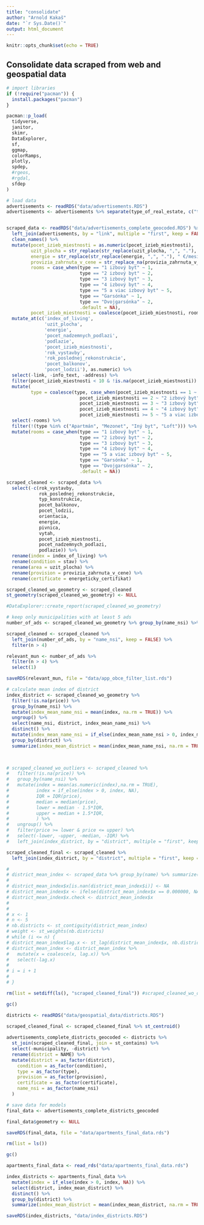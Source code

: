```yaml
---
title: "consolidate"
author: "Arnold Kakaš"
date: "`r Sys.Date()`"
output: html_document
---
```


```r
knitr::opts_chunk$set(echo = TRUE)

```

## Consolidate data scraped from web and geospatial data

```r
# import libraries
if (!require("pacman")) {
  install.packages("pacman")
}

pacman::p_load(
  tidyverse,
  janitor,
  skimr,
  DataExplorer,
  sf,
  ggmap,
  colorRamps,
  plotly,
  spdep,
  #rgeos,
  #rgdal,
  sfdep
)
```

```r
# load data
advertisements <- readRDS("data/advertisements.RDS")
advertisements <- advertisements %>% separate(type_of_real_estate, c("type", "area"), sep = " • ", remove = TRUE) %>% select(link, type)


scraped_data <- readRDS("data/advertisements_complete_geocoded.RDS") %>% 
  left_join(advertisements, by = "link", multiple = "first", keep = FALSE) %>% 
  clean_names() %>%
  mutate(pocet_izieb_miestnosti = as.numeric(pocet_izieb_miestnosti),
         uzit_plocha = str_replace(str_replace(uzit_plocha, ",", "."), " m2", ""),
         energie = str_replace(str_replace(energie, ",", "."), " €/mesiac", ""),
         provizia_zahrnuta_v_cene = str_replace_na(provizia_zahrnuta_v_cene, "Nie"),
         rooms = case_when(type == "1 izbový byt" ~ 1,
                           type == "2 izbový byt" ~ 2,
                           type == "3 izbový byt" ~ 3,
                           type == "4 izbový byt" ~ 4,
                           type == "5 a viac izbový byt" ~ 5,
                           type == "Garsónka" ~ 1,
                           type == "Dvojgarsónka" ~ 2, 
                           .default = NA),
         pocet_izieb_miestnosti = coalesce(pocet_izieb_miestnosti, rooms, pocet_izieb_miestnosti)) %>% 
  mutate_at(c('index_of_living',
              'uzit_plocha',
              'energie',
              'pocet_nadzemnych_podlazi', 
              'podlazie', 
              'pocet_izieb_miestnosti', 
              'rok_vystavby', 
              'rok_poslednej_rekonstrukcie', 
              'pocet_balkonov', 
              'pocet_lodzii'), as.numeric) %>% 
  select(-link, -info_text, -address) %>% 
  filter(pocet_izieb_miestnosti < 10 & !is.na(pocet_izieb_miestnosti)) %>% 
  mutate(
         type = coalesce(type, case_when(pocet_izieb_miestnosti == 1 ~ "1 izbový byt",
                           pocet_izieb_miestnosti == 2 ~ "2 izbový byt",
                           pocet_izieb_miestnosti == 3 ~ "3 izbový byt",
                           pocet_izieb_miestnosti == 4 ~ "4 izbový byt",
                           pocet_izieb_miestnosti >= 5 ~ "5 a viac izbový byt"))) %>% 
  select(-rooms) %>% 
  filter(!(type %in% c("Apartmán", "Mezonet", "Iný byt", "Loft"))) %>% 
  mutate(rooms = case_when(type == "1 izbový byt" ~ 1,
                           type == "2 izbový byt" ~ 2,
                           type == "3 izbový byt" ~ 3,
                           type == "4 izbový byt" ~ 4,
                           type == "5 a viac izbový byt" ~ 5,
                           type == "Garsónka" ~ 1,
                           type == "Dvojgarsónka" ~ 2, 
                           .default = NA))

```


```r
scraped_cleaned <- scraped_data %>% 
  select(-c(rok_vystavby,
            rok_poslednej_rekonstrukcie,
            typ_konstrukcie,
            pocet_balkonov,
            pocet_lodzii,
            orientacia,
            energie,
            pivnica,
            vytah,
            pocet_izieb_miestnosti,
            pocet_nadzemnych_podlazi,
            podlazie)) %>% 
  rename(index = index_of_living) %>% 
  rename(condition = stav) %>% 
  rename(area = uzit_plocha) %>% 
  rename(provision = provizia_zahrnuta_v_cene) %>%
  rename(certificate = energeticky_certifikat)

scraped_cleaned_wo_geometry <- scraped_cleaned
st_geometry(scraped_cleaned_wo_geometry) <- NULL

#DataExplorer::create_report(scraped_cleaned_wo_geometry)


```


```r
# keep only municipalities with at least 5 ads
number_of_ads <- scraped_cleaned_wo_geometry %>% group_by(name_nsi) %>% tally() %>% arrange(n)

scraped_cleaned <- scraped_cleaned %>% 
  left_join(number_of_ads, by = "name_nsi", keep = FALSE) %>% 
  filter(n > 4)

relevant_mun <- number_of_ads %>% 
  filter(n > 4) %>% 
  select(1)

saveRDS(relevant_mun, file = "data/app_obce_filter_list.rds")

```



```r
# calculate mean index of district
index_district <- scraped_cleaned_wo_geometry %>% 
  filter(!is.na(price)) %>%
  group_by(name_nsi) %>% 
  mutate(index_mean_name_nsi = mean(index, na.rm = TRUE)) %>%
  ungroup() %>%
  select(name_nsi, district, index_mean_name_nsi) %>% 
  distinct() %>% 
  mutate(index_mean_name_nsi = if_else(index_mean_name_nsi > 0, index_mean_name_nsi, NA)) %>% 
  group_by(district) %>% 
  summarize(index_mean_district = mean(index_mean_name_nsi, na.rm = TRUE))
  


# scraped_cleaned_wo_outliers <- scraped_cleaned %>% 
#   filter(!is.na(price)) %>%
#   group_by(name_nsi) %>% 
#   mutate(index = mean(as.numeric(index),na.rm = TRUE),
#          index = if_else(index > 0, index, NA),
#          IQR = IQR(price),
#          median = median(price),
#          lower = median - 1.5*IQR,
#          upper = median + 1.5*IQR,
#          ) %>% 
#   ungroup() %>% 
#   filter(price >= lower & price <= upper) %>% 
#   select(-lower, -upper, -median, -IQR) %>% 
#   left_join(index_district, by = "district", multiple = "first", keep = FALSE)

scraped_cleaned_final <- scraped_cleaned %>% 
  left_join(index_district, by = "district", multiple = "first", keep = FALSE)
```


```r
# 
# district_mean_index <- scraped_data %>% group_by(name) %>% summarize(i = mean(as.numeric(index_of_living),na.rm = TRUE))
# 
# district_mean_index$x[is.nan(district_mean_index$i)] <- NA
# district_mean_index$x <- ifelse(district_mean_index$x == 0.000000, NA, district_mean_index$x)
# district_mean_index$x.check <- district_mean_index$x
# 
# 
# x <- 1
# n <- 5
# nb.districts <- st_contiguity(district_mean_index)
# weight <- st_weights(nb.districts)
# while (i <= n) {
# district_mean_index$lag.x <- st_lag(district_mean_index$x, nb.districts, weight, na_ok = TRUE)
# district_mean_index <- district_mean_index %>% 
#   mutate(x = coalesce(x, lag.x)) %>% 
#   select(-lag.x)
# 
# i = i + 1
# 
# }

```

```r
rm(list = setdiff(ls(), "scraped_cleaned_final")) #scraped_cleaned_wo_outliers

gc()
```


```r
districts <- readRDS("data/geospatial_data/districts.RDS")  

scraped_cleaned_final <- scraped_cleaned_final %>% st_centroid()
  
advertisements_complete_districts_geocoded <- districts %>% 
  st_join(scraped_cleaned_final, join = st_contains) %>% 
  select(-municipality, -district) %>% 
  rename(district = NAME) %>% 
  mutate(district = as_factor(district),
    condition = as_factor(condition),
    type = as_factor(type),
    provision = as_factor(provision),
    certificate = as_factor(certificate),
    name_nsi = as_factor(name_nsi)
  )
```



```r
# save data for models
final_data <- advertisements_complete_districts_geocoded

final_data$geometry <- NULL

saveRDS(final_data, file = "data/apartments_final_data.rds")
```

```r
rm(list = ls())

gc()
```

```r
apartments_final_data <- read_rds("data/apartments_final_data.rds")
```

```r
index_districts <- apartments_final_data %>% 
  mutate(index = if_else(index > 0, index, NA)) %>% 
  select(district, index_mean_district) %>% 
  distinct() %>% 
  group_by(district) %>% 
  summarize(index_mean_district = mean(index_mean_district, na.rm = TRUE))

saveRDS(index_districts, "data/index_districts.RDS")
```

